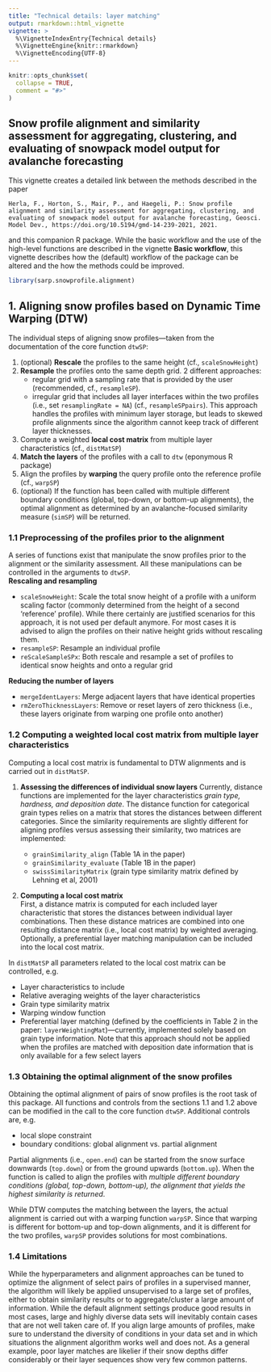 ```yaml
---
title: "Technical details: layer matching"
output: rmarkdown::html_vignette
vignette: >
  %\VignetteIndexEntry{Technical details}
  %\VignetteEngine{knitr::rmarkdown}
  %\VignetteEncoding{UTF-8}
---
```


```r
knitr::opts_chunk$set(
  collapse = TRUE,
  comment = "#>"
)
```

## Snow profile alignment and similarity assessment for aggregating, clustering, and evaluating of snowpack model output for avalanche forecasting

This vignette creates a detailed link between the methods described in the paper 
```
Herla, F., Horton, S., Mair, P., and Haegeli, P.: Snow profile alignment and similarity assessment for aggregating, clustering, and evaluating of snowpack model output for avalanche forecasting, Geosci. Model Dev., https://doi.org/10.5194/gmd-14-239-2021, 2021.
```
and this companion R package. While the basic workflow and the use of the high-level functions are described in the vignette **Basic workflow**, this vignette describes how the (default) workflow of the package can be altered and the how the methods could be improved.

```r
library(sarp.snowprofile.alignment)
```


## 1. Aligning snow profiles based on Dynamic Time Warping (DTW)

The individual steps of aligning snow profiles---taken from the documentation of the core function `dtwSP`:

  1. (optional) **Rescale** the profiles to the same height (cf., `scaleSnowHeight`)
  2. **Resample** the profiles onto the same depth grid. 2 different approaches:
      - regular grid with a sampling rate that is provided by the user (recommended, cf., `resampleSP`).  
      - irregular grid that includes all layer interfaces within the two profiles (i.e., set `resamplingRate = NA`) (cf., `resampleSPpairs`). This approach handles the profiles with minimum layer storage, but leads to skewed profile alignments since the algorithm cannot keep track of different layer thicknesses.
  3. Compute a weighted **local cost matrix** from multiple layer characteristics (cf., `distMatSP`)
  4. **Match the layers** of the profiles with a call to `dtw` (eponymous R package)
  5. Align the profiles by **warping** the query profile onto the reference profile (cf., `warpSP`)
  6. (optional) If the function has been called with multiple different boundary conditions (global, top-down, or bottom-up alignments),
  the optimal alignment as determined by an avalanche-focused similarity measure (`simSP`) will be returned.



### 1.1 Preprocessing of the profiles prior to the alignment

A series of functions exist that manipulate the snow profiles prior to the alignment or the similarity assessment. All these manipulations can be controlled in the arguments to `dtwSP`.  
**Rescaling and resampling**

  - `scaleSnowHeight`: Scale the total snow height of a profile with a uniform scaling factor (commonly determined from the height of a second 'reference' profile). While there certainly are justified scenarios for this approach, it is not used per default anymore. For most cases it is advised to align the profiles on their native height grids without rescaling them.
  - `resampleSP`: Resample an individual profile 
  - `reScaleSampleSPx`: Both rescale and resample a set of profiles to identical snow heights and onto a regular grid
  
**Reducing the number of layers**

  - `mergeIdentLayers`: Merge adjacent layers that have identical properties
  - `rmZeroThicknessLayers`: Remove or reset layers of zero thickness (i.e., these layers originate from warping one profile onto another)


### 1.2 Computing a weighted local cost matrix from multiple layer characteristics

Computing a local cost matrix is fundamental to DTW alignments and is carried out in `distMatSP`.

 1. **Assessing the differences of individual snow layers**
 Currently, distance functions are implemented for the layer characteristics *grain type, hardness, and deposition date*. The distance function 
 for categorical grain types relies on a matrix that stores the distances between different categories. Since the similarity requirements are slightly  different for aligning profiles versus assessing their similarity, two matrices are implemented: 

    - `grainSimilarity_align` (Table 1A in the paper)
    - `grainSimilarity_evaluate` (Table 1B in the paper)
    - `swissSimilarityMatrix` (grain type similarity matrix defined by Lehning et al, 2001)
    
  2. **Computing a local cost matrix**  
  First, a distance matrix is computed for each included layer characteristic that stores the distances between individual layer combinations. Then these distance matrices are combined into one resulting distance matrix (i.e., local cost matrix) by weighted averaging. Optionally, a preferential layer matching manipulation can be included into the local cost matrix.
  
In `distMatSP` all parameters related to the local cost matrix can be controlled, e.g.
  
  - Layer characteristics to include
  - Relative averaging weights of the layer characteristics
  - Grain type similarity matrix
  - Warping window function
  - Preferential layer matching (defined by the coefficients in Table 2 in the paper: `layerWeightingMat`)---currently, implemented solely based on grain type information. Note that this approach should not be applied when the profiles are matched with deposition date information that is only available for a few select layers
  

### 1.3 Obtaining the optimal alignment of the snow profiles

Obtaining the optimal alignment of pairs of snow profiles is the root task of this package. All functions and controls from the sections 1.1 and 1.2 above can be modified in the call to the core function `dtwSP`. Additional controls are, e.g.

  - local slope constraint
  - boundary conditions: global alignment vs. partial alignment  

Partial alignments (i.e., `open.end`) can be started from the snow surface downwards (`top.down`) or from the ground upwards (`bottom.up`). When the function is called to align the profiles with *multiple different boundary conditions (global, top-down, bottom-up), the alignment that yields the highest similarity is returned*.

While DTW computes the matching between the layers, the actual alignment is carried out with a warping function `warpSP`. Since that warping is different for bottom-up and top-down alignments, and it is different for the two profiles, `warpSP` provides solutions for most combinations.


### 1.4 Limitations

While the hyperparameters and alignment approaches can be tuned to optimize the alignment of select pairs of profiles in a supervised manner, the algorithm will likely be applied unsupervised to a large set of profiles, either to obtain similarity results or to aggregate/cluster a large amount of information. While the default alignment settings produce good results in most cases, large and highly diverse data sets will inevitably contain cases that are not well taken care of. If you align large amounts of profiles, make sure to understand the diversity of conditions in your data set and in which situations the alignment algorithm works well and does not. As a general example, poor layer matches are likelier if their snow depths differ considerably or their layer sequences show very few common patterns.



